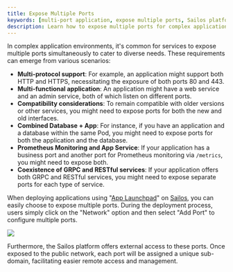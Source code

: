 ```yaml
---
title: Expose Multiple Ports
keywords: [multi-port application, expose multiple ports, Sailos platform, app launchpad, network configuration]
description: Learn how to expose multiple ports for complex applications using Sailos App Launchpad. Simplify network configuration and enhance accessibility.
---
```


In complex application environments, it's common for services to expose multiple ports simultaneously to cater to
diverse needs. These requirements can emerge from various scenarios:

+ **Multi-protocol support**: For example, an application might support both HTTP and HTTPS, necessitating the exposure
  of both ports 80 and 443.
+ **Multi-functional application**: An application might have a web service and an admin service, both of which listen
  on different ports.
+ **Compatibility considerations**: To remain compatible with older versions or other services, you might need to expose
  ports for both the new and old interfaces.
+ **Combined Database + App**: For instance, if you have an application and a database within the same Pod, you might
  need to expose ports for both the application and the database.
+ **Prometheus Monitoring and App Service**: If your application has a business port and another port for Prometheus
  monitoring via `/metrics`, you might need to expose both.
+ **Coexistence of GRPC and RESTful services**: If your application offers both GRPC and RESTful services, you might
  need to expose separate ports for each type of service.

When deploying applications using "[App Launchpad](/guides/applaunchpad/applaunchpad.md)"
on [Sailos](https://usw.sailos.io), you can easily choose to expose multiple ports. During the deployment process,
users simply click on the "Network" option and then select "Add Port" to configure multiple ports.

![](./images/sailos-add-port.png)

Furthermore, the Sailos platform offers external access to these ports. Once exposed to the public network, each port
will be assigned a unique sub-domain, facilitating easier remote access and management.